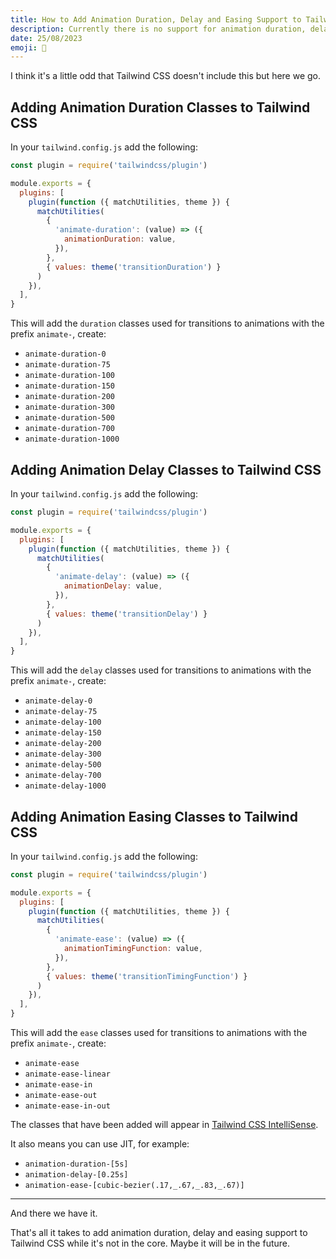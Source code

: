 ```yaml
---
title: How to Add Animation Duration, Delay and Easing Support to Tailwind CSS
description: Currently there is no support for animation duration, delay and easing in Tailwind CSS. Find out how to add it yourself.
date: 25/08/2023
emoji: 🦆
---
```


I think it's a little odd that Tailwind CSS doesn't include this but here we go.

## Adding Animation Duration Classes to Tailwind CSS

In your `tailwind.config.js` add the following:

```js
const plugin = require('tailwindcss/plugin')

module.exports = {
  plugins: [
    plugin(function ({ matchUtilities, theme }) {
      matchUtilities(
        {
          'animate-duration': (value) => ({
            animationDuration: value,
          }),
        },
        { values: theme('transitionDuration') }
      )
    }),
  ],
}
```

This will add the `duration` classes used for transitions to animations with the prefix `animate-`, create:

- `animate-duration-0`
- `animate-duration-75`
- `animate-duration-100`
- `animate-duration-150`
- `animate-duration-200`
- `animate-duration-300`
- `animate-duration-500`
- `animate-duration-700`
- `animate-duration-1000`

## Adding Animation Delay Classes to Tailwind CSS

In your `tailwind.config.js` add the following:

```js
const plugin = require('tailwindcss/plugin')

module.exports = {
  plugins: [
    plugin(function ({ matchUtilities, theme }) {
      matchUtilities(
        {
          'animate-delay': (value) => ({
            animationDelay: value,
          }),
        },
        { values: theme('transitionDelay') }
      )
    }),
  ],
}
```

This will add the `delay` classes used for transitions to animations with the prefix `animate-`, create:

- `animate-delay-0`
- `animate-delay-75`
- `animate-delay-100`
- `animate-delay-150`
- `animate-delay-200`
- `animate-delay-300`
- `animate-delay-500`
- `animate-delay-700`
- `animate-delay-1000`

## Adding Animation Easing Classes to Tailwind CSS

In your `tailwind.config.js` add the following:

```js
const plugin = require('tailwindcss/plugin')

module.exports = {
  plugins: [
    plugin(function ({ matchUtilities, theme }) {
      matchUtilities(
        {
          'animate-ease': (value) => ({
            animationTimingFunction: value,
          }),
        },
        { values: theme('transitionTimingFunction') }
      )
    }),
  ],
}
```

This will add the `ease` classes used for transitions to animations with the prefix `animate-`, create:

- `animate-ease`
- `animate-ease-linear`
- `animate-ease-in`
- `animate-ease-out`
- `animate-ease-in-out`

<BlogPreview
  previewId="animation-extensions"
  previewTitle="Animation Extensions Example"
  previewContainer="space-y-8 p-8"
/>

The classes that have been added will appear in [Tailwind CSS IntelliSense](https://tailwindcss.com/docs/editor-setup#intelli-sense-for-vs-code).

It also means you can use JIT, for example:

- `animation-duration-[5s]`
- `animation-delay-[0.25s]`
- `animation-ease-[cubic-bezier(.17,_.67,_.83,_.67)]`

---

And there we have it.

That's all it takes to add animation duration, delay and easing support to Tailwind CSS while it's not in the core. Maybe it will be in the future.
